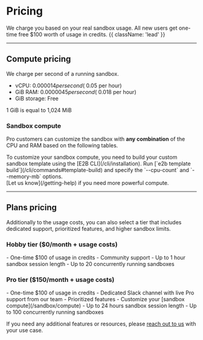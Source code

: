 

# Pricing

<ManageBilling />

We charge you based on your real sandbox usage. All new users get one-time free $100 worth of usage in credits. {{ className: 'lead' }}

---

## Compute pricing
We charge per second of a running sandbox.
- vCPU: $0.000014 per second (~$0.05 per hour)
- GiB RAM: $0.0000045 per second (~$0.018 per hour)
- GiB storage: Free

<Note>
1 GiB is equal to 1,024 MiB
</Note>

### Sandbox compute
Pro customers can customize the sandbox with **any combination** of the CPU and RAM based on the following tables.

<Note>
To customize your sandbox compute, you need to build your custom sandbox template using the [E2B CLI](/cli/installation).
Run [`e2b template build`](/cli/commands#template-build) and specify the `--cpu-count` and `--memory-mb` options.
</Note>

<SandboxSpec/>

<br/>
[Let us know](/getting-help) if you need more powerful compute.

---

## Plans pricing
Additionally to the usage costs, you can also select a tier that includes dedicated support, prioritized features, and higher sandbox limits.

### Hobby tier ($0/month + usage costs)
<SwitchToHobbyButton/>
- One-time $100 of usage in credits
- Community support
- Up to 1 hour sandbox session length
- Up to 20 concurrently running sandboxes

### Pro tier ($150/month + usage costs)
<SwitchToProButton/>
- One-time $100 of usage in credits
- Dedicated Slack channel with live Pro support from our team
- Prioritized features
- Customize your [sandbox compute](/sandbox/compute)
- Up to 24 hours sandbox session length
- Up to 100 concurrently running sandboxes


If you need any additional features or resources, please [reach out to us](/getting-help) with your use case.

